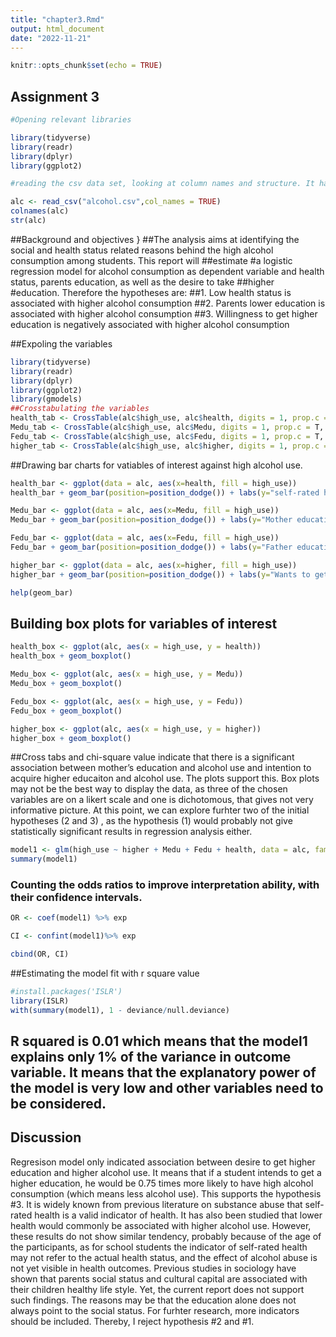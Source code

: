 ```yaml
---
title: "chapter3.Rmd"
output: html_document
date: "2022-11-21"
---
```


```r
knitr::opts_chunk$set(echo = TRUE)
```
## Assignment 3 

```r
#Opening relevant libraries

library(tidyverse)
library(readr)
library(dplyr)
library(ggplot2)
```
```r
#reading the csv data set, looking at column names and structure. It has 35 variables and 370 rows. This dataset present merged results of questionnaire of two Portuguese schools on student achievement in math and Portuguese language class and alcohol consumption in secondary education. The data attributes include student grades, demographic, social and school related features and it was collected by using school reports and questionnaires. More on the dataset from: https://archive.ics.uci.edu/ml/datasets/Student+Performance

alc <- read_csv("alcohol.csv",col_names = TRUE)
colnames(alc)
str(alc)
```
##Background and objectives
}
##The analysis aims at identifying the social and health status related reasons behind the high alcohol consumption among students. This report will ##estimate #a logistic regression model for alcohol consumption as dependent variable and health status, parents education, as well as the desire to take ##higher #education. Therefore the hypotheses are:
##1. Low health status is associated with higher alcohol consumption
##2. Parents lower education is associated with higher alcohol consumption
##3. Willingness to get higher education is negatively associated with higher alcohol consumption


##Expoling the variables
```r

library(tidyverse)
library(readr)
library(dplyr)
library(ggplot2)
library(gmodels)
##Crosstabulating the variables
health_tab <- CrossTable(alc$high_use, alc$health, digits = 1, prop.c = T, chisq = T)
Medu_tab <- CrossTable(alc$high_use, alc$Medu, digits = 1, prop.c = T, chisq = T)
Fedu_tab <- CrossTable(alc$high_use, alc$Fedu, digits = 1, prop.c = T, chisq = T)
higher_tab <- CrossTable(alc$high_use, alc$higher, digits = 1, prop.c = T, chisq = T)

```
##Drawing bar charts for vatiables of interest against high alcohol use.
```r
health_bar <- ggplot(data = alc, aes(x=health, fill = high_use))
health_bar + geom_bar(position=position_dodge()) + labs(y="self-rated health")

Medu_bar <- ggplot(data = alc, aes(x=Medu, fill = high_use))
Medu_bar + geom_bar(position=position_dodge()) + labs(y="Mother education")

Fedu_bar <- ggplot(data = alc, aes(x=Fedu, fill = high_use))
Fedu_bar + geom_bar(position=position_dodge()) + labs(y="Father education")

higher_bar <- ggplot(data = alc, aes(x=higher, fill = high_use))
higher_bar + geom_bar(position=position_dodge()) + labs(y="Wants to get higher degree")

help(geom_bar)


```
## Building box plots for variables of interest
```r


health_box <- ggplot(alc, aes(x = high_use, y = health))
health_box + geom_boxplot()

Medu_box <- ggplot(alc, aes(x = high_use, y = Medu))
Medu_box + geom_boxplot()

Fedu_box <- ggplot(alc, aes(x = high_use, y = Fedu))
Fedu_box + geom_boxplot()

higher_box <- ggplot(alc, aes(x = high_use, y = higher))
higher_box + geom_boxplot()

```
##Cross tabs and chi-square value indicate that there is a significant association between mother's education and alcohol use and intention to acquire higher educaiton and alcohol use. The plots support this. Box plots may not be the best way to display the data, as three of the chosen variables are on a likert scale and one is dichotomous, that gives not very informative picture. At this point, we can explore furhter two of the initial hypotheses (2 and 3) , as the hypothesis (1) would probably not give statistically significant results in regression analysis either.

```r
model1 <- glm(high_use ~ higher + Medu + Fedu + health, data = alc, family = "binomial")
summary(model1)
```

### Counting the odds ratios to improve interpretation ability, with their confidence intervals.
```r

OR <- coef(model1) %>% exp

CI <- confint(model1)%>% exp

cbind(OR, CI) 

```
##Estimating the model fit with r square value
```r
#install.packages('ISLR')
library(ISLR)
with(summary(model1), 1 - deviance/null.deviance)

```
## R squared is 0.01 which means that the model1 explains only 1% of the variance in outcome variable. It means that the explanatory power of the model is very low and other variables need to be considered.

## Discussion
Regresison model only indicated association between desire to get higher education and higher alcohol use. It means that if a student intends to get a higher education, he would be 0.75 times more likely to have high alcohol consumption (which means less alcohol use). This supports the hypothesis #3.
It is widely known from previous literature on substance abuse that self-rated health is a valid indicator of health. It has also been studied that lower health would commonly be associated with higher alcohol use. However, these results do not show similar tendency, probably because of the age of the participants, as for school students the indicator of self-rated health may not refer to the actual health status, and the effect of alcohol abuse is not yet visible in health outcomes. Previous studies in sociology have shown that parents social status and cultural capital are associated with their children healthy life style. Yet, the current report does not support such findings. The reasons may be that the education alone does not always point to the social status. For furhter research, more indicators should be included. Thereby, I reject hypothesis #2 and #1.

